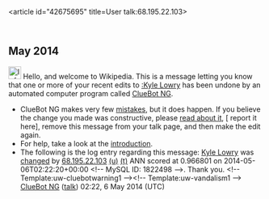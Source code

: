 <article id="42675695" title=User talk:68.195.22.103>
	<talkpage id="42675695" title="User talk:68.195.22.103">


== May 2014 ==
[[File:Information.svg|left|25px|alt=|link=]] Hello, and welcome to Wikipedia. This is a message letting you know that one or more of your recent edits to [[:Kyle Lowry]] has been undone by an automated computer program called [[User:ClueBot NG|ClueBot NG]].
{{clear}}
* ClueBot NG makes very few [[User:ClueBot NG#Information About False Positives|mistakes]], but it does happen. If you believe the change you made was constructive, please [[User:ClueBot NG#Information About False Positives|read about it]], [{{User:ClueBot NG/Warnings/FPReport|1822498}} report it here], remove this message from your talk page, and then make the edit again.
* For help, take a look at the [[Wikipedia:Introduction|introduction]].
* The following is the log entry regarding this message: [[Kyle Lowry]] was [http://en.wikipedia.org/w/index.php?title=Kyle+Lowry&amp;diff=607268802&amp;oldid=607263293 changed] by [[Special:Contributions/68.195.22.103|68.195.22.103]] [[User:68.195.22.103|(u)]] [[User talk:68.195.22.103|(t)]] ANN scored at 0.966801 on 2014-05-06T02:22:20+00:00 &lt;!-- MySQL ID: 1822498 --&gt;. Thank you. &lt;!-- Template:uw-cluebotwarning1 --&gt;&lt;!-- Template:uw-vandalism1 --&gt; [[User:ClueBot NG|ClueBot NG]] ([[User talk:ClueBot NG|talk]]) 02:22, 6 May 2014 (UTC)
	</talkpage>
</article>